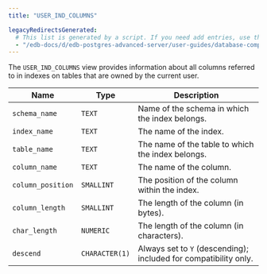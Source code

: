 ```yaml
---
title: "USER_IND_COLUMNS"

legacyRedirectsGenerated:
  # This list is generated by a script. If you need add entries, use the `legacyRedirects` key.
  - "/edb-docs/d/edb-postgres-advanced-server/user-guides/database-compatibility-for-oracle-developers-catalog-views-guide/13/user_dependencies.html"
---
```


<div id="user_dependencies" class="registered_link"></div>

The `USER_IND_COLUMNS` view provides information about  all columns referred to in indexes on tables that are owned by the current user.

| Name              | Type           | Description                                                      |
| ----------------- | -------------- | ---------------------------------------------------------------- |
| `schema_name`     | `TEXT`         | Name of the schema in which the index belongs.                   |
| `index_name`      | `TEXT`         | The name of the index.                                           |
| `table_name`      | `TEXT`         | The name of the table to which the index belongs.                |
| `column_name`     | `TEXT`         | The name of the column.                                          |
| `column_position` | `SMALLINT`     | The position of the column within the index.                     |
| `column_length`   | `SMALLINT`     | The length of the column (in bytes).                             |
| `char_length`     | `NUMERIC`      | The length of the column (in characters).                        |
| `descend`         | `CHARACTER(1)` | Always set to `Y` (descending); included for compatibility only. |

